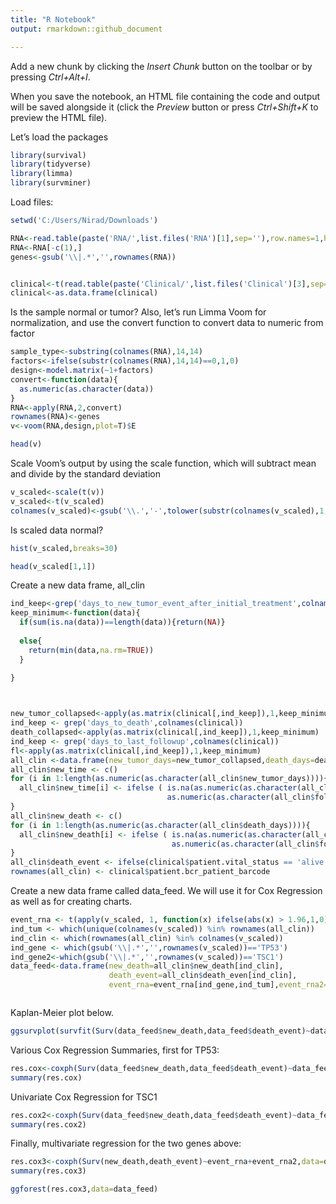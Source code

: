 ---
title: "R Notebook"
output: rmarkdown::github_document

---



Add a new chunk by clicking the *Insert Chunk* button on the toolbar or by pressing *Ctrl+Alt+I*.

When you save the notebook, an HTML file containing the code and output will be saved alongside it (click the *Preview* button or press *Ctrl+Shift+K* to preview the HTML file).


Let's load the packages
```{r}
library(survival)
library(tidyverse)
library(limma)
library(survminer)
```
Load files:
```{r}
setwd('C:/Users/Nirad/Downloads')

RNA<-read.table(paste('RNA/',list.files('RNA')[1],sep=''),row.names=1,header=T,sep='\t')
RNA<-RNA[-c(1),]
genes<-gsub('\\|.*','',rownames(RNA))


clinical<-t(read.table(paste('Clinical/',list.files('Clinical')[3],sep=''),quote='',row.names=1,header=T,sep='\t',stringsAsFactors = F))
clinical<-as.data.frame(clinical)
```


Is the sample normal or tumor?  Also, let's run Limma Voom for normalization, and use the convert function to convert data to numeric from factor

```{r}
sample_type<-substring(colnames(RNA),14,14)
factors<-ifelse(substr(colnames(RNA),14,14)==0,1,0)
design<-model.matrix(~1+factors)
convert<-function(data){
  as.numeric(as.character(data))
}
RNA<-apply(RNA,2,convert)
rownames(RNA)<-genes
v<-voom(RNA,design,plot=T)$E

```

```{r}
head(v)
```

Scale Voom's output by using the scale function, which will subtract mean and divide by the standard deviation
```{r}
v_scaled<-scale(t(v))
v_scaled<-t(v_scaled)
colnames(v_scaled)<-gsub('\\.','-',tolower(substr(colnames(v_scaled),1,12)))


```
Is scaled data normal?
```{r}
hist(v_scaled,breaks=30)
```
```{r}
head(v_scaled[1,1])
```

Create a new data frame, all_clin

```{r}
ind_keep<-grep('days_to_new_tumor_event_after_initial_treatment',colnames(clinical))
keep_minimum<-function(data){
  if(sum(is.na(data))==length(data)){return(NA)}
         
  else{
    return(min(data,na.rm=TRUE))
  }
  
}



new_tumor_collapsed<-apply(as.matrix(clinical[,ind_keep]),1,keep_minimum)
ind_keep <- grep('days_to_death',colnames(clinical))
death_collapsed<-apply(as.matrix(clinical[,ind_keep]),1,keep_minimum)
ind_keep <- grep('days_to_last_followup',colnames(clinical))
fl<-apply(as.matrix(clinical[,ind_keep]),1,keep_minimum)
all_clin <-data.frame(new_tumor_days=new_tumor_collapsed,death_days=death_collapsed,followup_days=fl)
all_clin$new_time <- c()
for (i in 1:length(as.numeric(as.character(all_clin$new_tumor_days)))){
  all_clin$new_time[i] <- ifelse ( is.na(as.numeric(as.character(all_clin$new_tumor_days))[i]),
                                   as.numeric(as.character(all_clin$followUp_days))[i],as.numeric(as.character(all_clin$new_tumor_days))[i])
}
all_clin$new_death <- c()
for (i in 1:length(as.numeric(as.character(all_clin$death_days)))){
  all_clin$new_death[i] <- ifelse ( is.na(as.numeric(as.character(all_clin$death_days))[i]),
                                    as.numeric(as.character(all_clin$followUp_days))[i],as.numeric(as.character(all_clin$death_days))[i])
}
all_clin$death_event <- ifelse(clinical$patient.vital_status == 'alive', 0,1)
rownames(all_clin) <- clinical$patient.bcr_patient_barcode

```
Create a new data frame called data_feed.  We will use it for Cox Regression as well as for creating charts.


```{r}
event_rna <- t(apply(v_scaled, 1, function(x) ifelse(abs(x) > 1.96,1,0)))
ind_tum <- which(unique(colnames(v_scaled)) %in% rownames(all_clin))
ind_clin <- which(rownames(all_clin) %in% colnames(v_scaled))
ind_gene <- which(gsub('\\|.*','',rownames(v_scaled))=='TP53')
ind_gene2<-which(gsub('\\|.*','',rownames(v_scaled))=='TSC1')
data_feed<-data.frame(new_death=all_clin$new_death[ind_clin],
                      death_event=all_clin$death_even[ind_clin],
                      event_rna=event_rna[ind_gene,ind_tum],event_rna2=event_rna[ind_gene2,ind_tum])
```



```{r}

```

Kaplan-Meier plot below.
```{r}
ggsurvplot(survfit(Surv(data_feed$new_death,data_feed$death_event)~data_feed$event_rna),data=data_feed,pval=T)

```


Various Cox Regression Summaries, first for TP53:
```{r}
res.cox<-coxph(Surv(data_feed$new_death,data_feed$death_event)~data_feed$event_rna,data=data_feed)
summary(res.cox)

```
 Univariate Cox Regression for TSC1
 
 
```{r}
res.cox2<-coxph(Surv(data_feed$new_death,data_feed$death_event)~data_feed$event_rna2,data=data_feed)
summary(res.cox2)
```

Finally, multivariate regression for the two genes above:

```{r}
res.cox3<-coxph(Surv(new_death,death_event)~event_rna+event_rna2,data=data_feed)
summary(res.cox3)
```

```{r}
ggforest(res.cox3,data=data_feed)
```

